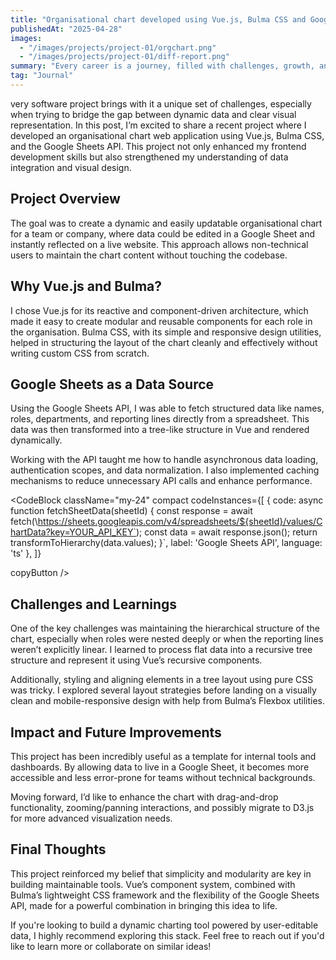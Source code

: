 ```yaml
---
title: "Organisational chart developed using Vue.js, Bulma CSS and Google Sheets API"
publishedAt: "2025-04-28"
images:
  - "/images/projects/project-01/orgchart.png"
  - "/images/projects/project-01/diff-report.png"
summary: "Every career is a journey, filled with challenges, growth, and those significant moments that mark a shift in our path."
tag: "Journal"
---
```

very software project brings with it a unique set of challenges, especially when trying to bridge the gap between dynamic data and clear visual representation. In this post, I’m excited to share a recent project where I developed an organisational chart web application using Vue.js, Bulma CSS, and the Google Sheets API. This project not only enhanced my frontend development skills but also strengthened my understanding of data integration and visual design.

## **Project Overview**
The goal was to create a dynamic and easily updatable organisational chart for a team or company, where data could be edited in a Google Sheet and instantly reflected on a live website. This approach allows non-technical users to maintain the chart content without touching the codebase.

## **Why Vue.js and Bulma?**
I chose Vue.js for its reactive and component-driven architecture, which made it easy to create modular and reusable components for each role in the organisation. Bulma CSS, with its simple and responsive design utilities, helped in structuring the layout of the chart cleanly and effectively without writing custom CSS from scratch.

## **Google Sheets as a Data Source**
Using the Google Sheets API, I was able to fetch structured data like names, roles, departments, and reporting lines directly from a spreadsheet. This data was then transformed into a tree-like structure in Vue and rendered dynamically.

Working with the API taught me how to handle asynchronous data loading, authentication scopes, and data normalization. I also implemented caching mechanisms to reduce unnecessary API calls and enhance performance.

<CodeBlock className="my-24" 
compact codeInstances={[ { code: async function fetchSheetData(sheetId) 
{ const response = await fetch(\https://sheets.googleapis.com/v4/spreadsheets/${sheetId}/values/ChartData?key=YOUR_API_KEY`); 
const data = await response.json(); 
return transformToHierarchy(data.values); 
}`, label: 'Google Sheets API', language: 'ts' }, ]} 

copyButton />

## **Challenges and Learnings**
One of the key challenges was maintaining the hierarchical structure of the chart, especially when roles were nested deeply or when the reporting lines weren’t explicitly linear. I learned to process flat data into a recursive tree structure and represent it using Vue’s recursive components.

Additionally, styling and aligning elements in a tree layout using pure CSS was tricky. I explored several layout strategies before landing on a visually clean and mobile-responsive design with help from Bulma’s Flexbox utilities.

## **Impact and Future Improvements**
This project has been incredibly useful as a template for internal tools and dashboards. By allowing data to live in a Google Sheet, it becomes more accessible and less error-prone for teams without technical backgrounds.

Moving forward, I’d like to enhance the chart with drag-and-drop functionality, zooming/panning interactions, and possibly migrate to D3.js for more advanced visualization needs.

## **Final Thoughts**
This project reinforced my belief that simplicity and modularity are key in building maintainable tools. Vue’s component system, combined with Bulma’s lightweight CSS framework and the flexibility of the Google Sheets API, made for a powerful combination in bringing this idea to life.

If you're looking to build a dynamic charting tool powered by user-editable data, I highly recommend exploring this stack. Feel free to reach out if you'd like to learn more or collaborate on similar ideas!